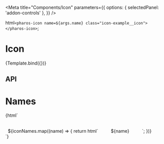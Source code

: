 

<Meta
  title="Components/Icon"
  parameters={{
    options: { selectedPanel: 'addon-controls' },
  }}
/>

  html` <pharos-icon name=${args.name} class="icon-example__icon"></pharos-icon> `;

# Icon

<GuidelineLink path="icon" />

<Canvas withToolbar>
  <Story
    name="Base"
    argTypes={{
      name: {
        options: iconNames,
        control: {
          type: 'inline-radio',
        },
        defaultValue: 'checkmark',
      },
    }}
  >
    {Template.bind({})}
  </Story>
</Canvas>

## API

<ArgsTable of="pharos-icon" />

# Names

<Canvas withToolbar>
  <Story name="Names">
    {html`
      <div
        style="display: grid; grid-template-columns: repeat(4, auto); grid-gap: 2rem; margin-top: 2rem; justify-content: space-evenly;"
      >
        ${iconNames.map((name) => {
          return html` <div class="icon-example__container">
            <pharos-icon name="${name}" class="icon-example__icon"></pharos-icon>
            <div class="icon-example__name">${name}</div>
          </div>`;
        })}
      </div>
    `}
  </Story>
</Canvas>
